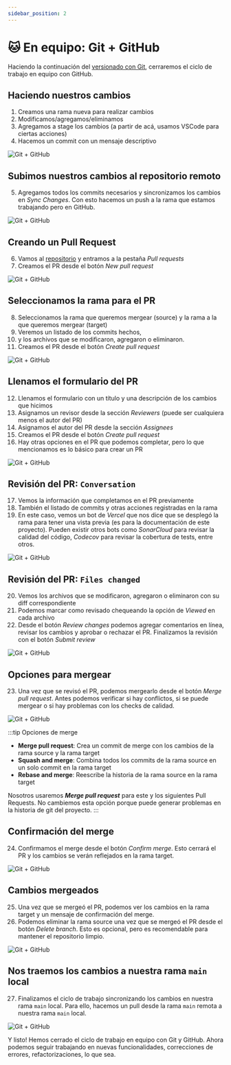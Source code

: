 ```yaml
---
sidebar_position: 2
---
```


# 🐱 En equipo: Git + GitHub

Haciendo la continuación del [versionado con Git](./git-versioning.mdx), cerraremos el ciclo de trabajo en equipo con GitHub.

## Haciendo nuestros cambios

1. Creamos una rama nueva para realizar cambios
2. Modificamos/agregamos/eliminamos
3. Agregamos a stage los cambios (a partir de acá, usamos VSCode para ciertas acciones)
4. Hacemos un commit con un mensaje descriptivo

![Git + GitHub](./assets/github-1.png)

## Subimos nuestros cambios al repositorio remoto

5. Agregamos todos los commits necesarios y sincronizamos los cambios en _Sync Changes_. Con esto hacemos un push a la rama que estamos trabajando pero en GitHub.

![Git + GitHub](./assets/github-2.png)

## Creando un Pull Request

6. Vamos al [repositorio](https://github.com/JaviCeRodriguez/tp_algoritmos2) y entramos a la pestaña _Pull requests_
7. Creamos el PR desde el botón _New pull request_

![Git + GitHub](./assets/github-3.png)

## Seleccionamos la rama para el PR

8. Seleccionamos la rama que queremos mergear (source) y la rama a la que queremos mergear (target)
9. Veremos un listado de los commits hechos,
10. y los archivos que se modificaron, agregaron o eliminaron.
11. Creamos el PR desde el botón _Create pull request_

![Git + GitHub](./assets/github-4.png)

## Llenamos el formulario del PR

12. Llenamos el formulario con un título y una descripción de los cambios que hicimos
13. Asignamos un revisor desde la sección _Reviewers_ (puede ser cualquiera menos el autor del PR)
14. Asignamos el autor del PR desde la sección _Assignees_
15. Creamos el PR desde el botón _Create pull request_
16. Hay otras opciones en el PR que podemos completar, pero lo que mencionamos es lo básico para crear un PR

![Git + GitHub](./assets/github-5.png)

## Revisión del PR: `Conversation`

17. Vemos la información que completamos en el PR previamente
18. También el listado de commits y otras acciones registradas en la rama
19. En este caso, vemos un bot de _Vercel_ que nos dice que se desplegó la rama para tener una vista previa (es para la documentación de este proyecto).
Pueden existir otros bots como _SonarCloud_ para revisar la calidad del código, _Codecov_ para revisar la cobertura de tests, entre otros.

![Git + GitHub](./assets/github-6.png)

## Revisión del PR: `Files changed`

20. Vemos los archivos que se modificaron, agregaron o eliminaron con su diff correspondiente
21. Podemos marcar como revisado chequeando la opción de _Viewed_ en cada archivo
22. Desde el botón _Review changes_ podemos agregar comentarios en línea, revisar los cambios y aprobar o rechazar el PR. Finalizamos la revisión con el botón _Submit review_

![Git + GitHub](./assets/github-7.png)

## Opciones para mergear

23. Una vez que se revisó el PR, podemos mergearlo desde el botón _Merge pull request_. Antes podemos verificar si hay conflictos, si se puede mergear o si hay problemas con los checks de calidad.

![Git + GitHub](./assets/github-8.png)

:::tip Opciones de merge

- **Merge pull request**: Crea un commit de merge con los cambios de la rama source y la rama target
- **Squash and merge**: Combina todos los commits de la rama source en un solo commit en la rama target
- **Rebase and merge**: Reescribe la historia de la rama source en la rama target

Nosotros usaremos _**Merge pull request**_ para este y los siguientes Pull Requests. No cambiemos esta opción porque puede generar problemas en la historia de git del proyecto.
:::

## Confirmación del merge

24. Confirmamos el merge desde el botón _Confirm merge_. Esto cerrará el PR y los cambios se verán reflejados en la rama target.

![Git + GitHub](./assets/github-9.png)

## Cambios mergeados

25. Una vez que se mergeó el PR, podemos ver los cambios en la rama target y un mensaje de confirmación del merge.
26. Podemos eliminar la rama source una vez que se mergeó el PR desde el botón _Delete branch_. Esto es opcional, pero es recomendable para mantener el repositorio limpio.

![Git + GitHub](./assets/github-10.png)

## Nos traemos los cambios a nuestra rama `main` local

27. Finalizamos el ciclo de trabajo sincronizando los cambios en nuestra rama `main` local. Para ello, hacemos un pull desde la rama `main` remota a nuestra rama `main` local.

![Git + GitHub](./assets/github-11.png)

Y listo! Hemos cerrado el ciclo de trabajo en equipo con Git y GitHub. Ahora podemos seguir trabajando en nuevas funcionalidades, correcciones de errores, refactorizaciones, lo que sea.